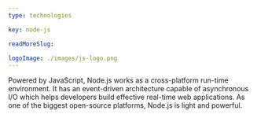```yaml
---
type: technologies

key: node-js

readMoreSlug:

logoImage: ./images/js-logo.png
---
```


Powered by JavaScript, Node.js works as a cross-platform run-time environment. It has an event-driven architecture capable of asynchronous I/O which helps developers build effective real-time web applications. As one of the biggest open-source platforms, Node.js is light and powerful.
